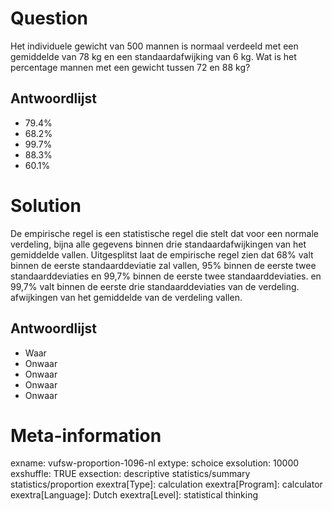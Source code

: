 Question
========
Het individuele gewicht van 500 mannen is normaal verdeeld met een gemiddelde van 78 kg en een standaardafwijking van 6 kg. Wat is het percentage mannen met een gewicht tussen 72 en 88 kg?

Antwoordlijst
----------
* 79.4%
* 68.2%
* 99.7%
* 88.3%
* 60.1%

Solution
========

De empirische regel is een statistische regel die stelt dat voor een normale verdeling, bijna alle gegevens binnen drie standaardafwijkingen van het gemiddelde vallen. Uitgesplitst laat de empirische regel zien dat 68% valt binnen de eerste standaarddeviatie zal vallen, 95% binnen de eerste twee standaarddeviaties en 99,7% binnen de eerste twee standaarddeviaties. en 99,7% valt binnen de eerste drie standaarddeviaties van de verdeling. afwijkingen van het gemiddelde van de verdeling vallen.

Antwoordlijst
----------
* Waar
* Onwaar
* Onwaar
* Onwaar
* Onwaar

Meta-information
================
exname: vufsw-proportion-1096-nl
extype: schoice
exsolution: 10000
exshuffle: TRUE
exsection: descriptive statistics/summary statistics/proportion
exextra[Type]: calculation
exextra[Program]: calculator
exextra[Language]: Dutch
exextra[Level]: statistical thinking

